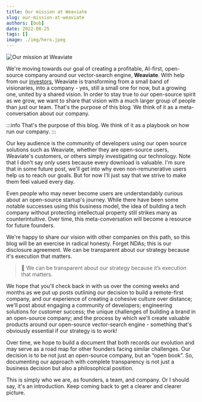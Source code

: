 ```yaml
---
title: Our mission at Weaviate
slug: our-mission-at-weaviate
authors: [bob]
date: 2022-08-25
tags: []
image: ./img/hero.jpeg
---
```

![Our mission at Weaviate](./img/hero.jpeg)

We're moving towards our goal of creating a profitable, AI-first, open-source company around our vector-search engine, **Weaviate**. With help from our [investors](/company/investors), Weaviate is transforming from a small band of visionaries, into a company - yes, still a small one for now, but a growing one, united by a shared vision. In order to stay true to our open-source spirit as we grow, we want to share that vision with a much larger group of people than just our team. That's the purpose of this blog. We think of it as a meta-conversation about our company.

<!-- truncate -->

:::info
That's the purpose of this blog. We think of it as a playbook on how run our company.
:::

Our key audience is the community of developers using our open source solutions such as Weaviate, whether they are open-source users, Weaviate's customers, or others simply investigating our technology. Note that I don't say _only_ users because every download is valuable. I'm sure that in some future post, we'll get into why even non-remunerative users help us to reach our goals. But for now I'll just say that we strive to make them feel valued every day.

Even people who may never become users are understandably curious about an open-source startup's journey. While there have been some notable successes using this business model, the idea of building a tech company without protecting intellectual property still strikes many as counterintuitive. Over time, this meta-conversation will become a resource for future founders. 
 
We're happy to share our vision with other companies on this path, so this blog will be an exercise in radical honesty. Forget NDAs; this is our disclosure agreement. We can be transparent about our strategy because it's execution that matters.

> 💪 We can be transparent about our strategy because it’s execution that matters.
 
We hope that you'll check back in with us over the coming weeks and months as we put up posts outlining our decision to build a remote-first company, and our experience of creating a cohesive culture over distance; we'll post about engaging a community of developers; engineering solutions for customer success; the unique challenges of building a brand in an open-source company; and the process by which we'll create valuable products around our open-source vector-search engine - something that's obviously essential if our strategy is to work!

Over time, we hope to build a document that both records our evolution and may serve as a road map for other founders facing similar challenges. Our decision is to be not just an open-source company, but an “open book”. So, documenting our approach with complete transparency is not just a business decision but also a philosophical position.

This is simply who we are, as founders, a team, and company. Or I should say, it's an introduction. Keep coming back to get a clearer and clearer picture.